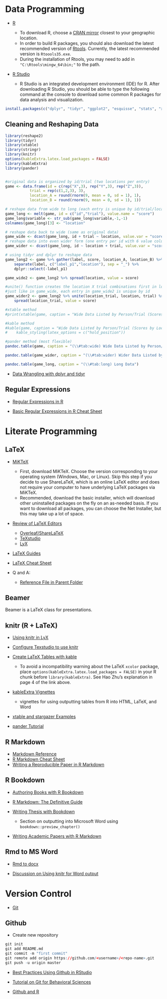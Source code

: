 # Data Programming {-}

  * [R](https://www.r-project.org/)
      
      + To download R, choose a [CRAN mirror](https://cran.r-project.org/mirrors.html) closest to your geographic location.
      + In order to build R packages, you should also download the latest recommended version of [Rtools](https://cran.r-project.org/bin/windows/Rtools/). Currently, the latest recommended version is `Rtoools35.exe`.
      + During the installation of Rtools, you may need to add in `"C:\Rtools\mingw_64\bin;"` to the path.
      
  * [R Studio](https://www.rstudio.com/products/rstudio/download/#download)
  
      + R Studio is an integrated development environment (IDE) for R. After downloading R Studio, you should be able to type the following command at the console to download some common R packages for data analysis and visualization.
      
```r
install.packages(c("dplyr", "tidyr", "ggplot2", "esquisse", "stats", "xtable"))
```
## Cleaning and Reshaping Data

```r
library(reshape2)
library(tidyr)
library(xtable)
library(stringr)
library(knitr)
options(kableExtra.latex.load_packages = FALSE)
library(kableExtra)
library(pander)


#original data is organized by id/trial (two locations per entry)
game <- data.frame(id = c(rep("X",3), rep("Y",3), rep("Z",3)),
           trial = rep(c(1,2,3), 3),
           location_A = round(rnorm(9, mean = 0, sd = 1), 1),
           location_B = round(rnorm(9, mean = 0, sd = 1), 1))

# reshape data from wide to long (each entry is unique by id/trial/location)
game_long <- melt(game, id = c("id","trial"), value.name = "score")
game_long$variable <- str_sub(game_long$variable,-1,-1)
colnames(game_long)[3] <- "location"

# reshape data back to wide (same as original data)
game_wide <- dcast(game_long, id + trial ~ location, value.var = "score")
# reshape data into even wider form (one entry per id with 6 value columns: 2 locations X 3 trials)
game_wider <- dcast(game_long, id ~ location + trial, value.var = "score")

# using tidyr and dplyr to reshape data
game_long2 <- game %>% gather(label, score, location_A, location_B) %>%
    separate(label, c("label_p1","location"), sep = "_") %>%
    dplyr::select(-label_p1)

game_wide2 <- game_long2 %>% spread(location, value = score)

#unite() function creates the location X trial combinations first in long format # then apply the spread() function to reshape into wide format
#just like in game_wide, each entry in game_wide2 is unique by id
game_wider2 <- game_long2 %>% unite(location_trial, location, trial) %>%
    spread(location_trial, value = score)

#xtable method
#print(xtable(game, caption = "Wide Data Listed by Person/Trial (Scores by Location)"), type="html")

#kable method
#kable(game, caption = "Wide Data Listed by Person/Trial (Scores by Location)", booktabs = TRUE) %>%
#    kable_styling(latex_options = c("hold_position"))

#pander method (most flexible)
pandoc.table(game, caption = "(\\#tab:wide) Wide Data Listed by Person/Trial (Scores by Location)")
```

```r
pandoc.table(game_wider, caption = "(\\#tab:wider) Wider Data Listed by ID (Scores by Location/Trial)")
```

```r
pandoc.table(game_long, caption = "(\\#tab:long) Long Data")
```
  
  * [Data Wrangling with dplyr and tidyr](https://www.rstudio.com/wp-content/uploads/2015/02/data-wrangling-cheatsheet.pdf)



## Regular Expressions

  * [Regular Expressions in R](https://stringr.tidyverse.org/articles/regular-expressions.html)
  
  * [Basic Regular Expressions in R Cheat Sheet](https://www.rstudio.com/wp-content/uploads/2016/09/RegExCheatsheet.pdf)

# Literate Programming {-}

## LaTeX

  * [MiKTeX](https://miktex.org/download)
      - First, download MiKTeX. Choose the version corresponding to your operating system (Windows, Mac, or Linux). Skip this step if you decide to use ShareLaTeX, which is an online LaTeX editor and does not require your computer to have underlying LaTeX packages via MiKTeX.
      - Recommended, download the basic installer, which will download other uninstalled packages on the fly on an as-needed basis. If you want to download all packages, you can choose the Net Installer, but this may take up a lot of space.
      
  * [Review of LaTeX Editors](https://blog.typeset.io/the-only-latex-editor-guide-youll-need-in-2018-e63868fae027)
  
      - [Overleaf/ShareLaTeX](https://www.overleaf.com/)
      - [TeXstudio](https://www.texstudio.org/)
      - [LyX](https://www.lyx.org/)
  
  * [LaTeX Guides](https://guides.library.harvard.edu/overleaf/latex)
  
  * [LaTeX Cheat Sheet](https://www.nyu.edu/projects/beber/files/Chang_LaTeX_sheet.pdf)
  
  * Q and A:
  
      - [Reference File in Parent Folder](https://tex.stackexchange.com/questions/29172/link-to-file-in-the-parent-folder)

## Beamer

  Beamer is a LaTeX class for presentations.
  

## knitr (R + LaTeX)

  * [Using knitr in LyX](http://www.chrisbilder.com/stat850/LyXLaTeX/knitr/LyX-knitr1per.pdf)
  
  * [Configure Texstudio to use knitr](https://www.pauljhurtado.com/teaching/software.html)

  * [Create LaTeX Tables with kable](https://haozhu233.github.io/kableExtra/awesome_table_in_pdf.pdf)
      + To avoid a incompatibility warning about the LaTeX `xcolor` package, place `options(kableExtra.latex.load_packages = FALSE)` in your R chunk before `library(kableExtra)`. See Hao Zhu's explanation in page 4 of the link above.
  
  * [kableExtra Vignettes](http://haozhu233.github.io/kableExtra/)
      + vignettes for using outputting tables from R into HTML, LaTeX, and Word

  * [xtable and stargazer Examples](https://rpubs.com/pankil/84526)
  
  * [pander Tutorial](https://rapporter.github.io/pander/#pander-an-r-pandoc-writer)
  
## R Markdown

  * [Markdown Reference](https://github.com/adam-p/markdown-here/wiki/Markdown-Cheatsheet)
  * [R Markdown Cheat Sheet](https://www.rstudio.com/wp-content/uploads/2016/03/rmarkdown-cheatsheet-2.0.pdf)
  * [Writing a Reproducible Paper in R Markdown](https://papers.ssrn.com/sol3/papers.cfm?abstract_id=3175518)
  
## R Bookdown

  * [Authoring Books with R Bookdown](https://bookdown.org/yihui/bookdown/)
  
  * [R Markdown: The Definitive Guide](https://bookdown.org/yihui/rmarkdown/)
  
  * [Writing Thesis with Bookdown](https://eddjberry.netlify.com/post/writing-your-thesis-with-bookdown/)
    + Section on outputting into Microsoft Word using `bookdown::preview_chapter()`

  * [Writing Academic Papers with R Markdown](https://daijiang.name/en/2017/04/05/writing-academic-papers-with-rmarkdown/)
  
## Rmd to MS Word

  * [Rmd to docx](https://rmarkdown.rstudio.com/articles_docx.html)
  
  * [Discussion on Using knitr for Word output](https://community.rstudio.com/t/nice-tables-when-knitting-to-word/3840)
  
# Version Control {-}

  * [Git](https://git-scm.com/downloads)
  
## Github

  * Create new repository

```r
git init
git add README.md
git commit -m "first commit"
git remote add origin https://github.com/<username>/<repo-name>.git
git push -u origin master
```
  
  


  * [Best Practices Using Github in RStudio](http://r-pkgs.had.co.nz/git.html)
  
  * [Tutorial on Git for Behavioral Sciences](https://vuorre.netlify.com/pdf/2017-Vuorre-Curley.pdf)
  
  * [Github and R](https://happygitwithr.com/)
